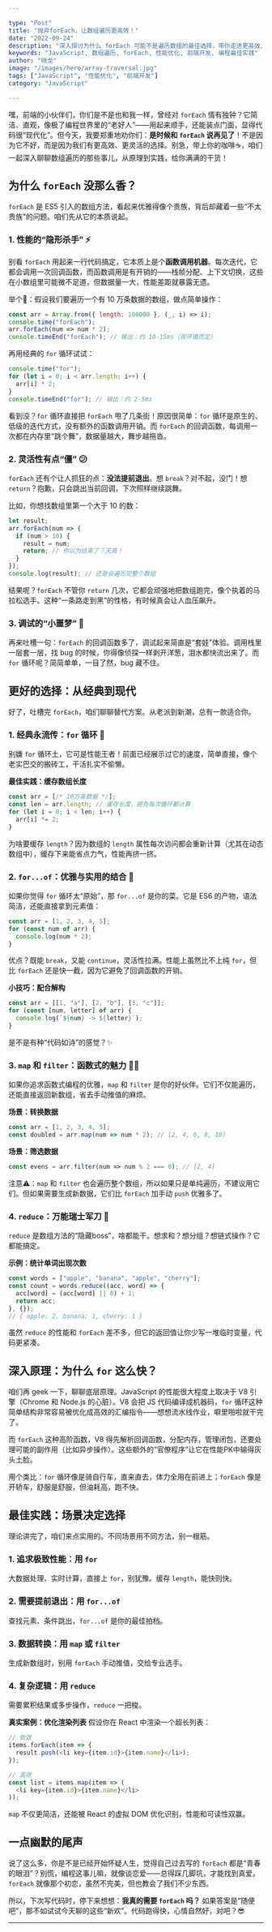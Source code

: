 ```yaml
---

type: "Post"
title: "抛弃forEach，让数组遍历更高效！"
date: "2022-09-24"
description: "深入探讨为什么 forEach 可能不是遍历数组的最佳选择，带你走进更高效、更灵活的替代方案，附带原理剖析和实用代码示例。"
keywords: "JavaScript, 数组遍历, forEach, 性能优化, 前端开发, 编程最佳实践"
author: "晓龙"
image: "/images/hero/array-traversal.jpg"
tags: ["JavaScript", "性能优化", "前端开发"]
category: "JavaScript"

---
```


嘿，前端的小伙伴们，你们是不是也和我一样，曾经对 `forEach` 情有独钟？它简洁、直观，像极了编程世界里的“老好人”——用起来顺手，还能装点门面，显得代码很“现代化”。但今天，我要郑重地劝你们：**是时候和 `forEach` 说再见了**！不是因为它不好，而是因为我们有更高效、更灵活的选择。别急，带上你的咖啡☕，咱们一起深入聊聊数组遍历的那些事儿，从原理到实践，给你满满的干货！

## 为什么 `forEach` 没那么香？

`forEach` 是 ES5 引入的数组方法，看起来优雅得像个贵族，背后却藏着一些“不太贵族”的问题。咱们先从它的本质说起。

### 1. 性能的“隐形杀手” ⚡

别看 `forEach` 用起来一行代码搞定，它本质上是个**函数调用机器**。每次迭代，它都会调用一次回调函数，而函数调用是有开销的——栈帧分配、上下文切换，这些在小数组里可能微不足道，但数据量一大，性能差距就暴露无遗。

举个🌰：假设我们要遍历一个有 10 万条数据的数组，做点简单操作：

```javascript
const arr = Array.from({ length: 100000 }, (_, i) => i);
console.time("forEach");
arr.forEach(num => num * 2);
console.timeEnd("forEach"); // 输出：约 10-15ms（视环境而定）
```

再用经典的 `for` 循环试试：

```javascript
console.time("for");
for (let i = 0; i < arr.length; i++) {
  arr[i] * 2;
}
console.timeEnd("for"); // 输出：约 2-5ms
```

看到没？`for` 循环直接把 `forEach` 甩了几条街！原因很简单：`for` 循环是原生的、低级的迭代方式，没有额外的函数调用开销。而 `forEach` 的回调函数，每调用一次都在内存里“跳个舞”，数据量越大，舞步越拖沓。

### 2. 灵活性有点“僵” 😕

`forEach` 还有个让人抓狂的点：**没法提前退出**。想 `break`？对不起，没门！想 `return`？抱歉，只会跳出当前回调，下次照样继续跳舞。

比如，你想找数组里第一个大于 10 的数：

```javascript
let result;
arr.forEach(num => {
  if (num > 10) {
    result = num;
    return; // 你以为结束了？天真！
  }
});
console.log(result); // 还是会遍历完整个数组
```

结果呢？`forEach` 不管你 `return` 几次，它都会顽强地把数组跑完，像个执着的马拉松选手。这种“一条路走到黑”的性格，有时候真会让人血压飙升。

### 3. 调试的“小噩梦” 🐛

再来吐槽一句：`forEach` 的回调函数多了，调试起来简直是“套娃”体验。调用栈里一层套一层，找 bug 的时候，你得像侦探一样剥开洋葱，泪水都快流出来了。而 `for` 循环呢？简简单单，一目了然，bug 藏不住。

## 更好的选择：从经典到现代

好了，吐槽完 `forEach`，咱们聊聊替代方案。从老派到新潮，总有一款适合你。

### 1. 经典永流传：`for` 循环 👴

别嫌 `for` 循环土，它可是性能王者！前面已经展示过它的速度，简单直接，像个老实巴交的搬砖工，干活扎实不偷懒。

**最佳实践：缓存数组长度**
```javascript
const arr = [/* 10万条数据 */];
const len = arr.length; // 缓存长度，避免每次循环都计算
for (let i = 0; i < len; i++) {
  arr[i] *= 2;
}
```

为啥要缓存 `length`？因为数组的 `length` 属性每次访问都会重新计算（尤其在动态数组中），缓存下来能省点力气，性能再挤一挤。

### 2. `for...of`：优雅与实用的结合 🌟

如果你觉得 `for` 循环太“原始”，那 `for...of` 是你的菜。它是 ES6 的产物，语法简洁，还能直接拿到元素值：

```javascript
const arr = [1, 2, 3, 4, 5];
for (const num of arr) {
  console.log(num * 2);
}
```

优点？既能 `break`，又能 `continue`，灵活性拉满。性能上虽然比不上纯 `for`，但比 `forEach` 还是快一截，因为它避免了回调函数的开销。

**小技巧：配合解构**
```javascript
const arr = [[1, "a"], [2, "b"], [3, "c"]];
for (const [num, letter] of arr) {
  console.log(`${num} -> ${letter}`);
}
```

是不是有种“代码如诗”的感觉？✨

### 3. `map` 和 `filter`：函数式的魅力 🧙‍♂️

如果你追求函数式编程的优雅，`map` 和 `filter` 是你的好伙伴。它们不仅能遍历，还能直接返回新数组，省去手动推值的麻烦。

**场景：转换数据**
```javascript
const arr = [1, 2, 3, 4, 5];
const doubled = arr.map(num => num * 2); // [2, 4, 6, 8, 10]
```

**场景：筛选数据**
```javascript
const evens = arr.filter(num => num % 2 === 0); // [2, 4]
```

注意⚠️：`map` 和 `filter` 也会遍历整个数组，所以如果只是单纯遍历，不建议用它们。但如果需要生成新数据，它们比 `forEach` 加手动 `push` 优雅多了。

### 4. `reduce`：万能瑞士军刀 🔧

`reduce` 是数组方法的“隐藏boss”，啥都能干。想求和？想分组？想链式操作？它都能搞定。

**示例：统计单词出现次数**
```javascript
const words = ["apple", "banana", "apple", "cherry"];
const count = words.reduce((acc, word) => {
  acc[word] = (acc[word] || 0) + 1;
  return acc;
}, {});
// { apple: 2, banana: 1, cherry: 1 }
```

虽然 `reduce` 的性能和 `forEach` 差不多，但它的返回值让你少写一堆临时变量，代码更紧凑。

## 深入原理：为什么 `for` 这么快？

咱们再 geek 一下，聊聊底层原理。JavaScript 的性能很大程度上取决于 V8 引擎（Chrome 和 Node.js 的心脏）。V8 会把 JS 代码编译成机器码，`for` 循环这种简单结构非常容易被优化成高效的汇编指令——想想流水线作业，噼里啪啦就干完了。

而 `forEach` 这种高阶函数，V8 得先解析回调函数，分配内存，管理闭包，还要处理可能的副作用（比如异步操作）。这些额外的“官僚程序”让它在性能PK中输得灰头土脸。

用个类比：`for` 循环像是骑自行车，直来直去，体力全用在前进上；`forEach` 像是开轿车，舒服是舒服，但油耗高，跑不快。

## 最佳实践：场景决定选择

理论讲完了，咱们来点实用的。不同场景用不同方法，别一根筋。

### 1. 追求极致性能：用 `for`
大数据处理、实时计算，直接上 `for`，别犹豫。缓存 `length`，能快则快。

### 2. 需要提前退出：用 `for...of`
查找元素、条件跳出，`for...of` 是你的最佳拍档。

### 3. 数据转换：用 `map` 或 `filter`
生成新数组时，别用 `forEach` 手动推值，交给专业选手。

### 4. 复杂逻辑：用 `reduce`
需要累积结果或多步操作，`reduce` 一把梭。

**真实案例：优化渲染列表**
假设你在 React 中渲染一个超长列表：
```javascript
// 低效
items.forEach(item => {
  result.push(<li key={item.id}>{item.name}</li>);
});

// 高效
const list = items.map(item => (
  <li key={item.id}>{item.name}</li>
));
```

`map` 不仅更简洁，还能被 React 的虚拟 DOM 优化识别，性能和可读性双赢。

## 一点幽默的尾声

说了这么多，你是不是已经开始怀疑人生，觉得自己过去写的 `forEach` 都是“青春的眼泪”？别慌，编程这事儿嘛，就像谈恋爱——总得踩几脚坑，才能找到真爱。`forEach` 就像那个初恋，虽然不完美，但也教会了我们不少东西。

所以，下次写代码时，停下来想想：**我真的需要 `forEach` 吗？** 如果答案是“随便吧”，那不如试试今天聊的这些“新欢”。代码跑得快，心情自然好，对吧？😎

---